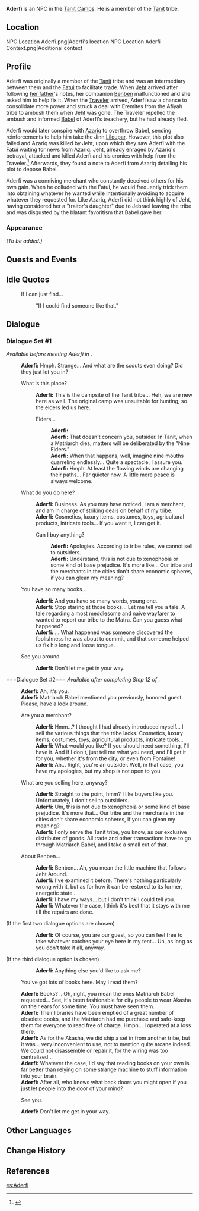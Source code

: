 {{Character Infobox
|type             = Open-World NPC
|image            = NPC Aderfi.png
|realname         = <!-- Optional, if different from in-game name -->
|deceased         = Killed by [[Jeht]] during ''[[Dune-Entombed Fecundity: Part III]]''
|region           = Sumeru
|location         = Sumeru
|affiliation      = Tanit
|title            = Conniving Smuggler

|ancestry         = <!-- Clan/family -->
|father           = 
|mother           = 
|spouse           = 
|sibling          = 
|child            = 
|relative         = 
}}
'''Aderfi''' is an NPC in the [[Tanit Camps]]. He is a member of the [[Tanit]] tribe.

==Location==
<gallery>
NPC Location Aderfi.png|Aderfi's location
NPC Location Aderfi Context.png|Additional context
</gallery>

==Profile==
Aderfi was originally a member of the [[Tanit]] tribe and was an intermediary between them and the [[Fatui]] to facilitate trade. When [[Jeht]] arrived after following [[Jebrael|her father]]'s notes, her companion [[Benben]] malfunctioned and she asked him to help fix it. When the [[Traveler]] arrived, Aderfi saw a chance to consolidate more power and struck a deal with Eremites from the Afiyah tribe to ambush them when Jeht was gone. The Traveler repelled the ambush and informed [[Babel]] of Aderfi's treachery, but he had already fled.

Aderfi would later conspire with [[Azariq]] to overthrow Babel, sending reinforcements to help him take the Jinn [[Liloupar]]. However, this plot also failed and Azariq was killed by Jeht, upon which they saw Aderfi with the Fatui waiting for news from Azariq. Jeht, already enraged by Azariq's betrayal, attacked and killed Aderfi and his cronies with help from the Traveler.<ref>{{Ref/Quest|Rejoice With Me, for What Was Lost Is Now Found}}</ref> Afterwards, they found a note to Aderfi from Azariq detailing his plot to depose Babel. 

Aderfi was a conniving merchant who constantly deceived others for his own gain. When he colluded with the Fatui, he would frequently trick them into obtaining whatever he wanted while intentionally avoiding to acquire whatever they requested for. Like Azariq, Aderfi did not think highly of Jeht, having considered her a "traitor's daughter" due to Jebrael leaving the tribe and was disgusted by the blatant favoritism that Babel gave her.

===Appearance===
''(To be added.)''

==Quests and Events==
{{Quests and Events}}

==Idle Quotes==
{{Dialogue Start}}
:{{DIcon|Idle}} If I can just find...
::{{A|VO Aderfi 01.ogg}} "If I could find someone like that."
{{Dialogue End}}

==Dialogue==
===Dialogue Set #1===
''Available before meeting Aderfi in {{Quest|Wisdom Has Built Her House, She Has Hewn Out Her Seven Pillars}}.''{{Verify|breakpoint was guessed; please verify!}}
{{Dialogue Start}}
:'''Aderfi:''' Hmph. Strange... And what are the scouts even doing? Did they just let you in?
:{{DIcon}} What is this place?
::'''Aderfi:''' This is the campsite of the Tanit tribe... Heh, we are new here as well. The original camp was unsuitable for hunting, so the elders led us here.
::{{DIcon}} Elders...
:::'''Aderfi:''' ...
:::'''Aderfi:''' That doesn't concern you, outsider. In Tanit, when a Matriarch dies, matters will be deliberated by the "Nine Elders."
:::'''Aderfi:''' When that happens, well, imagine nine mouths quarreling endlessly... Quite a spectacle, I assure you.
:::'''Aderfi:''' Hmph. At least the flowing winds are changing their paths... Far quieter now. A little more peace is always welcome.
:{{DIcon}} What do you do here?
::'''Aderfi:''' Business. As you may have noticed, I am a merchant, and am in charge of striking deals on behalf of my tribe.
::'''Aderfi:''' Cosmetics, luxury items, costumes, toys, agricultural products, intricate tools... If you want it, I can get it.
::{{DIcon}} Can I buy anything?
:::'''Aderfi:''' Apologies. According to tribe rules, we cannot sell to outsiders.
:::'''Aderfi:''' Understand, this is not due to xenophobia or some kind of base prejudice. It's more like... Our tribe and the merchants in the cities don't share economic spheres, if you can glean my meaning?
:{{DIcon}} You have so many books...
::'''Aderfi:''' And you have so many words, young one.
::'''Aderfi:''' Stop staring at those books... Let me tell you a tale. A tale regarding a most meddlesome and naive wayfarer to wanted to report our tribe to the Matra. Can you guess what happened?
::'''Aderfi:''' ...&nbsp;What happened was someone discovered the foolishness he was about to commit, and that someone helped us fix his long and loose tongue.
:{{DIcon}} See you around.
::'''Aderfi:''' Don't let me get in your way.
{{Dialogue End}}
<!--
==Event Dialogue==
===Event Name===
{{Dialogue Start}}
:'''Aderfi:'''
{{Dialogue End}}

==Trivia==
* 
-->===Dialogue Set #2===
''Available after completing Step 12 of {{Quest|Wisdom Has Built Her House, She Has Hewn Out Her Seven Pillars}}.''

{{Dialogue Start}}
:'''Aderfi:''' Ah, it's you.
:'''Aderfi:''' Matriarch Babel mentioned you previously, honored guest. Please, have a look around.
:{{DIcon}} Are you a merchant?
::'''Aderfi:''' Hmm...? I thought I had already introduced myself... I sell the various things that the tribe lacks. Cosmetics, luxury items, costumes, toys, agricultural products, intricate tools...
::'''Aderfi:''' What would you like? If you should need something, I'll have it. And if I don't, just tell me what you need, and I'll get it for you, whether it's from the city, or even from Fontaine!
::'''Aderfi:''' Ah... Right, you're an outsider. Well, in that case, you have my apologies, but my shop is not open to you.
:{{DIcon}} What are you selling here, anyway?
::'''Aderfi:''' Straight to the point, hmm? I like buyers like you. Unfortunately, I don't sell to outsiders.
::'''Aderfi:''' Um, this is not due to xenophobia or some kind of base prejudice. It's more that... Our tribe and the merchants in the cities don't share economic spheres, if you can glean my meaning?
::'''Aderfi:''' I only serve the Tanit tribe, you know, as our exclusive distributer of goods. All trade and other transactions have to go through Matriarch Babel, and I take a small cut of that.
:{{DIcon}} About Benben...
::'''Aderfi:''' Benben... Ah, you mean the little machine that follows Jeht Around.
::'''Aderfi:''' I've examined it before. There's nothing particularly wrong with it, but as for how it can be restored to its former, energetic state...
::'''Aderfi:''' I have my ways... but I don't think I could tell you.
::'''Aderfi:''' Whatever the case, I think it's best that it stays with me till the repairs are done.
;(If the first two dialogue options are chosen)
::'''Aderfi:''' Of course, you are our guest, so you can feel free to take whatever catches your eye here in my tent... Uh, as long as you don't take it all, anyway.
;(If the third dialogue option is chosen)
::'''Aderfi:''' Anything else you'd like to ask me?
:{{DIcon}} You've got lots of books here. May I read them?
:'''Aderfi:''' Books? ...Oh, right, you mean the ones Matriarch Babel requested... See, it's been fashionable for city people to wear Akasha on their ears for some time. You must have seen them.
:'''Aderfi:''' Their libraries have been emptied of a great number of obsolete books, and the Matriarch had me purchase and safe-keep them for everyone to read free of charge. Hmph... I operated at a loss there.
:'''Aderfi:''' As for the Akasha, we did ship a set in from another tribe, but it was... very inconvenient to use, not to mention quite arcane indeed. We could not disassemble or repair it, for the wiring was too centralized...
:'''Aderfi:''' Whatever the case, I'd say that reading books on your own is far better than relying on some strange machine to stuff information into your brain.
:'''Aderfi:''' After all, who knows what back doors you might open if you just let people into the door of your mind?
:{{DIcon}} See you.
:'''Aderfi:''' Don't let me get in your way.
{{Dialogue End}}

==Other Languages==
{{Other Languages
|default_hidden = 1
|en      = Aderfi
|zhs     = 阿德菲
|zhs_rm  = Ādéfēi
|zht     = 阿德菲
|zht_rm  = Ādéfēi
|ja      = アデルフィ
|ja_rm   = Aderufi
|ko      = 아드라피
|es      = Aderfi
|fr      = Aderfi
|ru      = Адерфи
|th      = Aderfi
|vi      = Aderfi
|de      = Aderfi
|id      = Aderfi
|pt      = Aderfi
|tr      = Aderfi
|it      = Aderfi
}}

==Change History==
{{Change History|3.4}}

==References==
{{Reflist}}

[[es:Aderfi]]
